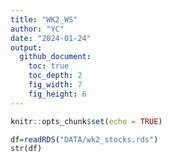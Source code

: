 ```yaml
---
title: "WK2_WS"
author: "YC"
date: "2024-01-24"
output: 
  github_document:
    toc: true
    toc_depth: 2
    fig_width: 7
    fig_height: 6
---
```


```r
knitr::opts_chunk$set(echo = TRUE)
```

```r
df=readRDS("DATA/wk2_stocks.rds")
str(df)
```
